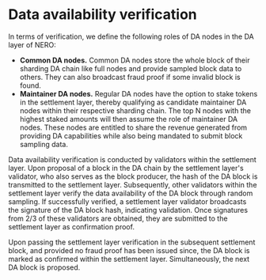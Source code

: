 # Data availability verification

In terms of verification, we define the following roles of DA nodes in the DA layer of NERO:
* **Common DA nodes.** Common DA nodes store the whole block of their sharding DA chain like full nodes and provide sampled block data to others. They can also broadcast fraud proof if some invalid block is found.
* **Maintainer DA nodes.** Regular DA nodes have the option to stake tokens in the settlement layer, thereby qualifying as candidate maintainer DA nodes within their respective sharding chain. The top N nodes with the highest staked amounts will then assume the role of maintainer DA nodes. These nodes are entitled to share the revenue generated from providing DA capabilities while also being mandated to submit block sampling data.

Data availability verification is conducted by validators within the settlement layer. Upon proposal of a block in the DA chain by the settlement layer's validator, who also serves as the block producer, the hash of the DA block is transmitted to the settlement layer. Subsequently, other validators within the settlement layer verify the data availability of the DA block through random sampling. If successfully verified, a settlement layer validator broadcasts the signature of the DA block hash, indicating validation. Once signatures from 2/3 of these validators are obtained, they are submitted to the settlement layer as confirmation proof.

Upon passing the settlement layer verification in the subsequent settlement block, and provided no fraud proof has been issued since, the DA block is marked as confirmed within the settlement layer. Simultaneously, the next DA block is proposed.